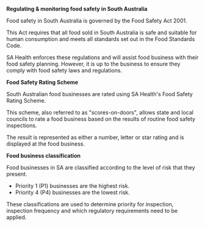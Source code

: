 **Regulating & monitoring food safety in South Australia**

Food safety in South Australia is governed by the Food Safety Act 2001.

This Act requires that all food sold in South Australia is safe and suitable for human consumption and meets all standards set out in the Food Standards Code.

SA Health enforces these regulations and will assist food business with their food safety planning. However, it is up to the business to ensure they comply with food safety laws and regulations.

**Food Safety Rating Scheme**

South Australian food businesses are rated using SA Health's Food Safety Rating Scheme.

This scheme, also referred to as "scores-on-doors", allows state and local councils to rate a food business based on the results of routine food safety inspections.

The result is represented as either a number, letter or star rating and is displayed at the food business.

**Food business classification**

Food businesses in SA are classified according to the level of risk that they present.

* Priority 1 (P1) businesses are the highest risk.
* Priority 4 (P4) businesses are the lowest risk.

These classifications are used to determine priority for inspection, inspection frequency and which regulatory requirements need to be applied.